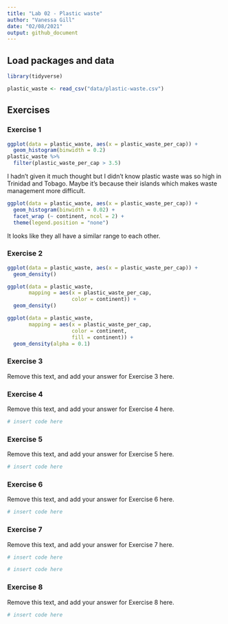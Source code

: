 ```yaml
---
title: "Lab 02 - Plastic waste"
author: "Vanessa Gill"
date: "02/08/2021"
output: github_document
---
```


## Load packages and data

```r
library(tidyverse) 
```

```r
plastic_waste <- read_csv("data/plastic-waste.csv")
```

## Exercises

### Exercise 1

```r
ggplot(data = plastic_waste, aes(x = plastic_waste_per_cap)) +
  geom_histogram(binwidth = 0.2)
plastic_waste %>%
  filter(plastic_waste_per_cap > 3.5)
```

I hadn't given it much thought but I didn't know plastic waste was so high in Trinidad and Tobago. Maybe it's because their islands which makes waste management more difficult.

```r
ggplot(data = plastic_waste, aes(x = plastic_waste_per_cap)) +
  geom_histogram(binwidth = 0.02) +
  facet_wrap (~ continent, ncol = 2) +
  theme(legend.position = "none")
```
It looks like they all have a similar range to each other.

### Exercise 2

```r
ggplot(data = plastic_waste, aes(x = plastic_waste_per_cap)) +
  geom_density()
```

```r
ggplot(data = plastic_waste, 
       mapping = aes(x = plastic_waste_per_cap, 
                     color = continent)) +
  geom_density()
```
```r
ggplot(data = plastic_waste, 
       mapping = aes(x = plastic_waste_per_cap, 
                     color = continent, 
                     fill = continent)) +
  geom_density(alpha = 0.1)
```
### Exercise 3

Remove this text, and add your answer for Exercise 3 here.

### Exercise 4

Remove this text, and add your answer for Exercise 4 here.

```r
# insert code here
```

### Exercise 5

Remove this text, and add your answer for Exercise 5 here.

```r
# insert code here
```

### Exercise 6

Remove this text, and add your answer for Exercise 6 here.

```r
# insert code here
```

### Exercise 7

Remove this text, and add your answer for Exercise 7 here.

```r
# insert code here
```

```r
# insert code here
```

### Exercise 8

Remove this text, and add your answer for Exercise 8 here.

```r
# insert code here
```
